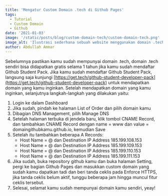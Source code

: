 ```yaml
---
title: 'Mengatur Custom Domain .tech di Github Pages'
tags:
  - Tutorial
  - Custom Domain
  - Github
date: '2021-01-03'
image: '/static/posts/blog/custom-domain-tech/custom-domain-tech.png'
image_alt: 'Ilustrasi sederhana sebuah website menggunakan domain .tech'
author: Abdullah Ammar
---
```


Sebelumnya pastikan kamu sudah mempunyai domain .tech, domain .tech sendiri
bisa didapatkan gratis selama 1 tahun jika kamu sudah mendaftar Github Student
Pack. Jika kamu sudah mendaftar Github Student Pack, langsung saja kunjungi
[https://get.tech/github-student-developer-pack](https://get.tech/github-student-developer-pack)
untuk mendapatkan domain yang kamu inginkan. Setelah mendapatkan domain yang
kamu inginkan, selanjutnya langkah-langkah yang dilakukan yaitu:

1. Login ke dalam Dashboard
2. Jika sudah, pindah ke halaman List of Order dan pilih domain kamu
3. Dibagian DNS Management, pilih Manage DNS
4. Setelah halaman terbuka di jendela baru, klik tombol CNAME Record, dan
   tambahkan CNAME Record dengan name = www dan value =
   domaingithubkamu.github.io, kemudian Save
5. Setelah itu tambahkan beberapa A Records:
   - Host Name = @ dan Destination IP Address 185.199.108.153
   - Host Name = @ dan Destination IP Address 185.199.109.153
   - Host Name = @ dan Destination IP Address 185.199.110.153
   - Host Name = @ dan Destination IP Address 185.199.111.153
6. Jika sudah, buka repository github kamu dan buka halaman Setting, pergi ke
   bagian Github Pages dan masukkan custom domain yang sudah kamu dapatkan
   tadi dan beri tanda ceklis pada Enforce HTTPS, jika tanda ceklis belum
   aktif, tunggu beberapa jam hingga muncul fitur ceklis tersebut.
7. Selesai, selamat kamu sudah mempunyai domain kamu sendiri, yeay!
